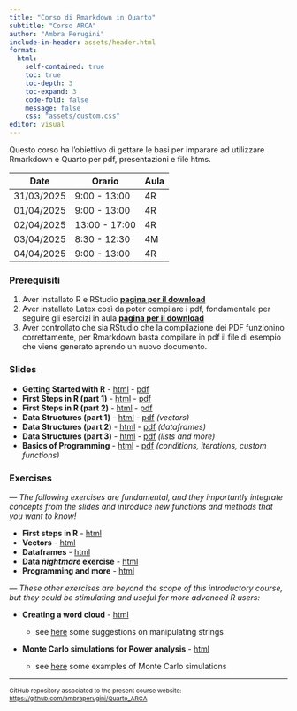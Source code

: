 ```yaml
---
title: "Corso di Rmarkdown in Quarto"
subtitle: "Corso ARCA"
author: "Ambra Perugini"
include-in-header: assets/header.html
format: 
  html:
    self-contained: true
    toc: true   
    toc-depth: 3 
    toc-expand: 3 
    code-fold: false 
    message: false
    css: "assets/custom.css"
editor: visual
---
```


Questo corso ha l'obiettivo di gettare le basi per imparare ad utilizzare Rmarkdown e Quarto per pdf, presentazioni e file htms.

| Date       | Orario        | Aula |
|------------|---------------|------|
| 31/03/2025 | 9:00 - 13:00  | 4R   |
| 01/04/2025 | 9:00 - 13:00  | 4R   |
| 02/04/2025 | 13:00 - 17:00 | 4R   |
| 03/04/2025 | 8:30 - 12:30  | 4M   |
| 04/04/2025 | 9:00 - 13:00  | 4R   |

### Prerequisiti

1. Aver installato R e RStudio [**pagina per il download**](https://posit.co/download/rstudio-desktop/){target="_blank"}
2. Aver installato Latex così da poter compilare i pdf, fondamentale per seguire gli esercizi in aula [**pagina per il download**](https://www.latex-project.org/get/){target="_blank"}
3. Aver controllato che sia RStudio che la compilazione dei PDF funzionino correttamente, per Rmarkdown basta compilare in pdf il file di esempio che viene generato aprendo un nuovo documento.


### Slides

-   **Getting Started with R** - [html](Slides/0.GettingStartedR.html){target="_blank"} - [pdf](Slides/0.GettingStartedR.pdf){target="_blank"}
-   **First Steps in R (part 1)** - [html](Slides/1.1.FirstStepsR-1.html){target="_blank"} - [pdf](Slides/1.1.FirstStepsR-1.pdf){target="_blank"}
-   **First Steps in R (part 2)** - [html](Slides/1.2.FirstStepsR-2.html){target="_blank"} - [pdf](Slides/1.2.FirstStepsR-2.pdf){target="_blank"}
-   **Data Structures (part 1)** - [html](Slides/2.1.DataStruc-1.html){target="_blank"} - [pdf](Slides/2.1.DataStruc-1.pdf){target="_blank"} *(vectors)*
-   **Data Structures (part 2)** - [html](Slides/2.2.DataStruc-2.html){target="_blank"} - [pdf](Slides/2.2.DataStruc-2.pdf){target="_blank"} *(dataframes)*
-   **Data Structures (part 3)** - [html](Slides/2.3.DataStruc-3.html){target="_blank"} - [pdf](Slides/2.3.DataStruc-3.pdf){target="_blank"} *(lists and more)*
-   **Basics of Programming** - [html](Slides/3.Programming.html){target="_blank"} - [pdf](Slides/3.Programming.pdf){target="_blank"} *(conditions, iterations, custom functions)*

### Exercises

*— The following exercises are fundamental, and they importantly integrate concepts from the slides and introduce new functions and methods that you want to know!*

-   **First steps in R** - [html](Exercises/1-Exercises-First-steps.html){target="_blank"}
-   **Vectors** - [html](Exercises/2.1-Exercises-Vectors.html){target="_blank"}
-   **Dataframes** - [html](Exercises/2.2-Exercises-Dataframes.html){target="_blank"}
-   <b>Data <em>nightmare</em> exercise</b> - [html](Exercises/2.3-Exercises-DataScientist.html){target="_blank"}
-   **Programming and more** - [html](Exercises/3-Exercises-ProgrMore.html){target="_blank"}

*— These other exercises are beyond the scope of this introductory course, but they could be stimulating and useful for more advanced R users:*

-   **Creating a word cloud** - [html](Exercises/11-WordCloud.html){target="_blank"}
    -   ::: {style="font-size:14px;"}
        see [here](Exercises/ExampleStrings.html){target="_blank"} some suggestions on manipulating strings
        :::
-   **Monte Carlo simulations for Power analysis** - [html](Exercises/12-MonteCarloSim.html){target="_blank"}
    -   ::: {style="font-size:14px;"}
        see [here](Exercises/ExampleMC.html){target="_blank"} some examples of Monte Carlo simulations
        :::

------------------------------------------------------------------------

::: {style="font-size:11px;"}
GitHub repository associated to the present course website: [https://github.com/ambraperugini/Quarto_ARCA](https://github.com/ambraperugini/Quarto_ARCA){target="_blank"}

:::
